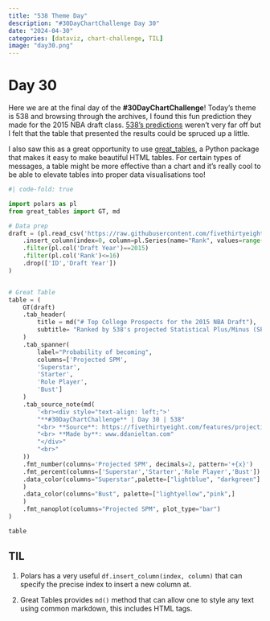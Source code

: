 ```yaml
---
title: "538 Theme Day"
description: "#30DayChartChallenge Day 30"
date: "2024-04-30"
categories: [dataviz, chart-challenge, TIL]
image: "day30.png"
---
```


# Day 30
Here we are at the final day of the **#30DayChartChallenge**! Today's theme is 538 and browsing through the archives, I found this fun prediction they made for the 2015 NBA draft class. [538's predictions](https://fivethirtyeight.com/features/projecting-the-top-50-players-in-the-2015-nba-draft-class/) weren't very far off but I felt that the table that presented the results could be spruced up a little. 

I also saw this as a great opportunity to use [great_tables](https://posit-dev.github.io/great-tables/articles/intro.html), a Python package that makes it easy to make beautiful HTML tables. For certain types of messages, a table might be more effective than a chart and it's really cool to be able to elevate tables into proper data visualisations too!

```python
#| code-fold: true

import polars as pl
from great_tables import GT, md

# Data prep
draft = (pl.read_csv('https://raw.githubusercontent.com/fivethirtyeight/data/master/nba-draft-2015/historical_projections.csv')
    .insert_column(index=0, column=pl.Series(name="Rank", values=range(1, 1091)))
    .filter(pl.col('Draft Year')==2015)
    .filter(pl.col('Rank')<=16)
    .drop(['ID','Draft Year'])
)


# Great Table
table = (
    GT(draft)
    .tab_header(
        title = md("# Top College Prospects for the 2015 NBA Draft"),
        subtitle= "Ranked by 538's projected Statistical Plus/Minus (SPM)"
    )
    .tab_spanner(
        label="Probability of becoming", 
        columns=['Projected SPM',
        'Superstar',
        'Starter',
        'Role Player',
        'Bust']
    )
    .tab_source_note(md(
        '<br><div style="text-align: left;">'
        "**#30DayChartChallenge** | Day 30 | 538" 
        "<br> **Source**: https://fivethirtyeight.com/features/projecting-the-top-50-players-in-the-2015-nba-draft-class/" 
        "<br> **Made by**: www.ddanieltan.com"
        "</div>"
        "<br>"
    ))
    .fmt_number(columns='Projected SPM', decimals=2, pattern='+{x}')
    .fmt_percent(columns=['Superstar','Starter','Role Player','Bust'])
    .data_color(columns="Superstar",palette=["lightblue", "darkgreen"]
    )
    .data_color(columns="Bust", palette=["lightyellow","pink",]
    )
    .fmt_nanoplot(columns="Projected SPM", plot_type="bar")
)

table
```


## TIL

1. Polars has a very useful `df.insert_column(index, column)` that can specify the precise index to insert a new column at.

2. Great Tables provides `md()` method that can allow one to style any text using common markdown, this includes HTML tags.
